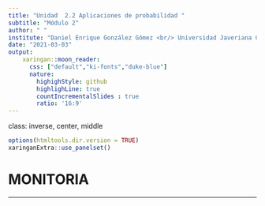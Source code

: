 ```yaml
---
title: "Unidad  2.2 Aplicaciones de probabilidad "
subtitle: "Módulo 2"
author: " "
institute: "Daniel Enrique González Gómez <br/> Universidad Javeriana Cali"
date: "2021-03-03"
output:
    xaringan::moon_reader:
      css: ["default","ki-fonts","duke-blue"]
      nature:
        highighStyle: github
        highlighLine: true
        countIncrementalSlides : true
        ratio: '16:9'
---
```

class: inverse, center, middle
```r
options(htmltools.dir.version = TRUE)
xaringanExtra::use_panelset()
```

# MONITORIA


---

